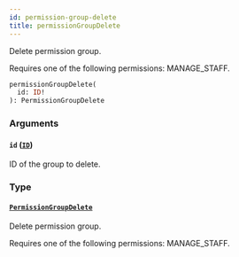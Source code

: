 ```yaml
---
id: permission-group-delete
title: permissionGroupDelete
---
```


Delete permission group.

Requires one of the following permissions: MANAGE_STAFF.

```graphql
permissionGroupDelete(
  id: ID!
): PermissionGroupDelete
```

### Arguments

#### `id` ([`ID`](../../../developer/api-reference/scalars/id))

ID of the group to delete.

### Type

#### [`PermissionGroupDelete`](../../../developer/api-reference/objects/permission-group-delete)

Delete permission group.

Requires one of the following permissions: MANAGE_STAFF.
